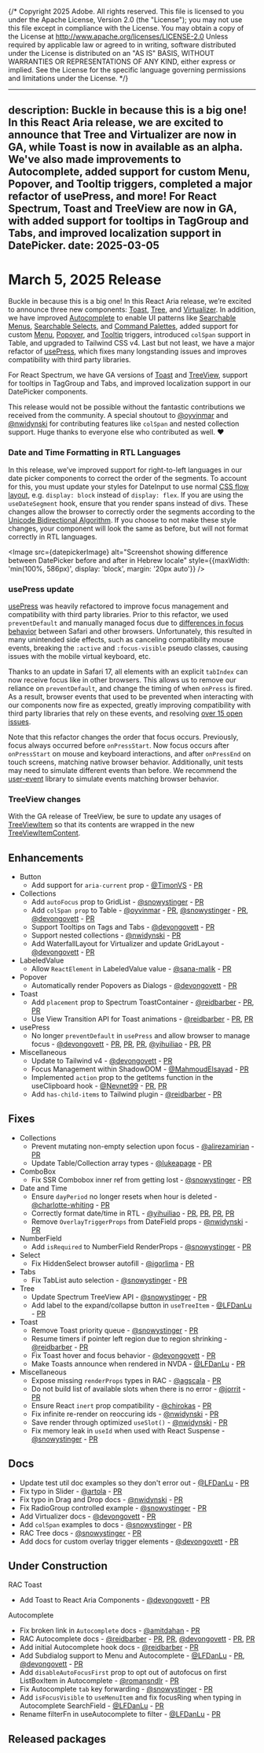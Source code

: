 {/* Copyright 2025 Adobe. All rights reserved.
This file is licensed to you under the Apache License, Version 2.0 (the "License");
you may not use this file except in compliance with the License. You may obtain a copy
of the License at http://www.apache.org/licenses/LICENSE-2.0
Unless required by applicable law or agreed to in writing, software distributed under
the License is distributed on an "AS IS" BASIS, WITHOUT WARRANTIES OR REPRESENTATIONS
OF ANY KIND, either express or implied. See the License for the specific language
governing permissions and limitations under the License. */}



---
description: Buckle in because this is a big one! In this React Aria release, we are excited to announce that Tree and Virtualizer are now in GA, while Toast is now in available as an alpha. We've also made improvements to Autocomplete, added support for custom Menu, Popover, and Tooltip triggers, completed a major refactor of usePress, and more! For React Spectrum, Toast and TreeView are now in GA, with added support for tooltips in TagGroup and Tabs, and improved localization support in DatePicker.
date: 2025-03-05
---

# March 5, 2025 Release

Buckle in because this is a big one! In this React Aria release, we’re excited to announce three new components: [Toast](../react-aria/Toast.html), [Tree](../react-aria/Tree.html), and [Virtualizer](../react-aria/Virtualizer.html). In addition, we have improved [Autocomplete](../react-aria/Autocomplete.html) to enable UI patterns like [Searchable Menus](../react-aria/Menu.html#complex-content), [Searchable Selects](../react-aria/examples/searchable-select.html), and [Command Palettes](../react-aria/examples/command-palette.html), added support for custom [Menu](../react-aria/Menu.html#custom-trigger), [Popover](../react-aria/Popover.html#custom-trigger), and [Tooltip](../react-aria/Tooltip.html#custom-trigger) triggers, introduced `colSpan` support in Table, and upgraded to Tailwind CSS v4. Last but not least, we have a major refactor of [usePress](../react-aria/usePress.html), which fixes many longstanding issues and improves compatibility with third party libraries.

For React Spectrum, we have GA versions of [Toast](../react-spectrum/Toast.html) and [TreeView](../react-spectrum/TreeView.html), support for tooltips in TagGroup and Tabs, and improved localization support in our DatePicker components.

This release would not be possible without the fantastic contributions we received from the community. A special shoutout to [@oyvinmar](https://github.com/oyvinmar) and [@nwidynski](https://github.com/nwidynski) for contributing features like `colSpan` and nested collection support. Huge thanks to everyone else who contributed as well. ❤️

### Date and Time Formatting in RTL Languages

In this release, we’ve improved support for right-to-left languages in our date picker components to correct the order of the segments. To account for this, you must update your styles for DateInput to use normal [CSS flow layout](https://developer.mozilla.org/en-US/docs/Web/CSS/CSS_display/Flow_layout), e.g. `display: block` instead of `display: flex`. If you are using the `useDateSegment` hook, ensure that you render spans instead of divs. These changes allow the browser to correctly order the segments according to the [Unicode Bidirectional Algorithm](https://unicode.org/reports/tr9/). If you choose to not make these style changes, your component will look the same as before, but will not format correctly in RTL languages.

<Image src={datepickerImage} alt="Screenshot showing difference between DatePicker before and after in Hebrew locale" style={{maxWidth: 'min(100%, 586px)', display: 'block', margin: '20px auto'}} />

### usePress update

[usePress](../react-aria/usePress.html) was heavily refactored to improve focus management and compatibility with third party libraries. Prior to this refactor, we used `preventDefault` and manually managed focus due to [differences in focus behavior](https://react-spectrum.adobe.com/blog/building-a-button-part-3.html#ensuring-consistent-focus-behavior) between Safari and other browsers. Unfortunately, this resulted in many unintended side effects, such as canceling compatibility mouse events, breaking the `:active` and `:focus-visible` pseudo classes, causing issues with the mobile virtual keyboard, etc.

Thanks to an update in Safari 17, all elements with an explicit `tabIndex` can now receive focus like in other browsers. This allows us to remove our reliance on `preventDefault`, and change the timing of when `onPress` is fired. As a result, browser events that used to be prevented when interacting with our components now fire as expected, greatly improving compatibility with third party libraries that rely on these events, and resolving [over 15 open issues](https://github.com/adobe/react-spectrum/pull/7542).

Note that this refactor changes the order that focus occurs. Previously, focus always occurred before `onPressStart`. Now focus occurs after `onPressStart` on mouse and keyboard interactions, and after `onPressEnd` on touch screens, matching native browser behavior. Additionally, unit tests may need to simulate different events than before. We recommend the [user-event](https://testing-library.com/docs/user-event/intro/) library to simulate events matching browser behavior.

### TreeView changes

With the GA release of TreeView, be sure to update any usages of [TreeViewItem](../react-spectrum/TreeView.html#treeviewitem-props) so that its contents are wrapped in the new [TreeViewItemContent](../react-spectrum/TreeView.html#treeviewitemcontent-props).

## Enhancements

- Button
  - Add support for `aria-current` prop - [@TimonVS](https://github.com/TimonVS) - [PR](https://github.com/adobe/react-spectrum/pull/7643)
- Collections
  - Add `autoFocus` prop to GridList - [@snowystinger](https://github.com/snowystinger) - [PR](https://github.com/adobe/react-spectrum/pull/7640)
  - Add `colSpan prop` to Table - [@oyvinmar](https://github.com/oyvinmar) - [PR](https://github.com/adobe/react-spectrum/pull/7638), [@snowystinger](https://github.com/snowystinger) - [PR](https://github.com/adobe/react-spectrum/pull/7780), [@devongovett](https://github.com/devongovett) - [PR](https://github.com/adobe/react-spectrum/pull/7785)
  - Support Tooltips on Tags and Tabs - [@devongovett](https://github.com/devongovett) - [PR](https://github.com/adobe/react-spectrum/pull/7793)
  - Support nested collections - [@nwidynski](https://github.com/nwidynski) - [PR](https://github.com/adobe/react-spectrum/pull/7379)
  - Add WaterfallLayout for Virtualizer and update GridLayout - [@devongovett](https://github.com/devongovett) - [PR](https://github.com/adobe/react-spectrum/pull/7729)
- LabeledValue
  - Allow `ReactElement` in LabeledValue value - [@sana-malik](https://github.com/sana-malik) - [PR](https://github.com/adobe/react-spectrum/pull/7679)
- Popover
  - Automatically render Popovers as Dialogs - [@devongovett](https://github.com/devongovett) - [PR](https://github.com/adobe/react-spectrum/pull/7813)
- Toast
  - Add `placement` prop to Spectrum ToastContainer - [@reidbarber](https://github.com/reidbarber) - [PR](https://github.com/adobe/react-spectrum/pull/7609), [PR](https://github.com/adobe/react-spectrum/pull/7615)
  - Use View Transition API for Toast animations - [@reidbarber](https://github.com/reidbarber) - [PR](https://github.com/adobe/react-spectrum/pull/7631), [PR](https://github.com/adobe/react-spectrum/pull/7760)
- usePress
  - No longer `preventDefault` in `usePress` and allow browser to manage focus - [@devongovett](https://github.com/devongovett) - [PR](https://github.com/adobe/react-spectrum/pull/7542), [PR](https://github.com/adobe/react-spectrum/pull/7774), [PR](https://github.com/adobe/react-spectrum/pull/7677), [@yihuiliao](https://github.com/yihuiliao) - [PR](https://github.com/adobe/react-spectrum/pull/7832), [PR](https://github.com/adobe/react-spectrum/pull/7720)
- Miscellaneous
  - Update to Tailwind v4 - [@devongovett](https://github.com/devongovett) - [PR](https://github.com/adobe/react-spectrum/pull/7669)
  - Focus Management within ShadowDOM - [@MahmoudElsayad](https://github.com/MahmoudElsayad) - [PR](https://github.com/adobe/react-spectrum/pull/6046)
  - Implemented `action` prop to the getItems function in the useClipboard hook - [@Nevnet99](https://github.com/Nevnet99) - [PR](https://github.com/adobe/react-spectrum/pull/7727), [PR](https://github.com/adobe/react-spectrum/pull/7841)
  - Add `has-child-items` to Tailwind plugin - [@reidbarber](https://github.com/reidbarber) - [PR](https://github.com/adobe/react-spectrum/pull/7842)

## Fixes

- Collections
  - Prevent mutating non-empty selection upon focus - [@alirezamirian](https://github.com/alirezamirian) - [PR](https://github.com/adobe/react-spectrum/pull/7513)
  - Update Table/Collection array types - [@lukeapage](https://github.com/lukeapage) - [PR](https://github.com/adobe/react-spectrum/pull/7741)
- ComboBox
  - Fix SSR Combobox inner ref from getting lost - [@snowystinger](https://github.com/snowystinger) - [PR](https://github.com/adobe/react-spectrum/pull/7663)
- Date and Time
  - Ensure `dayPeriod` no longer resets when hour is deleted - [@charlotte-whiting](https://github.com/charlotte-whiting) - [PR](https://github.com/adobe/react-spectrum/pull/7506)
  - Correctly format date/time in RTL - [@yihuiliao](https://github.com/yihuiliao) - [PR](https://github.com/adobe/react-spectrum/pull/7423), [PR](https://github.com/adobe/react-spectrum/pull/7685), [PR](https://github.com/adobe/react-spectrum/pull/7712), [PR](https://github.com/adobe/react-spectrum/pull/7864)
  - Remove `OverlayTriggerProps` from DateField props - [@nwidynski](https://github.com/nwidynski) - [PR](https://github.com/adobe/react-spectrum/pull/7868)
- NumberField
  - Add `isRequired` to NumberField RenderProps - [@snowystinger](https://github.com/snowystinger) - [PR](https://github.com/adobe/react-spectrum/pull/7831)
- Select
  - Fix HiddenSelect browser autofill - [@igorlima](https://github.com/igorlima) - [PR](https://github.com/adobe/react-spectrum/pull/7670)
- Tabs
  - Fix TabList auto selection - [@snowystinger](https://github.com/snowystinger) - [PR](https://github.com/adobe/react-spectrum/pull/7529)
- Tree
  - Update Spectrum TreeView API - [@snowystinger](https://github.com/snowystinger) - [PR](https://github.com/adobe/react-spectrum/pull/7613)
  - Add label to the expand/collapse button in `useTreeItem` - [@LFDanLu](https://github.com/LFDanLu) - [PR](https://github.com/adobe/react-spectrum/pull/7840)
- Toast
  - Remove Toast priority queue - [@snowystinger](https://github.com/snowystinger) - [PR](https://github.com/adobe/react-spectrum/pull/7805)
  - Resume timers if pointer left region due to region shrinking - [@reidbarber](https://github.com/reidbarber) - [PR](https://github.com/adobe/react-spectrum/pull/7771)
  - Fix Toast hover and focus behavior - [@devongovett](https://github.com/devongovett) - [PR](https://github.com/adobe/react-spectrum/pull/7838)
  - Make Toasts announce when rendered in NVDA - [@LFDanLu](https://github.com/LFDanLu) - [PR](https://github.com/adobe/react-spectrum/pull/7859)
- Miscellaneous
  - Expose missing `renderProps` types in RAC - [@agscala](https://github.com/agscala) - [PR](https://github.com/adobe/react-spectrum/pull/7762)
  - Do not build list of available slots when there is no error - [@jorrit](https://github.com/jorrit) - [PR](https://github.com/adobe/react-spectrum/pull/7731)
  - Ensure React `inert` prop compatibility - [@chirokas](https://github.com/chirokas) - [PR](https://github.com/adobe/react-spectrum/pull/7519)
  - Fix infinite re-render on reoccuring ids - [@nwidynski](https://github.com/nwidynski) - [PR](https://github.com/adobe/react-spectrum/pull/7657)
  - Save render through optimized `useSlot()` - [@nwidynski](https://github.com/nwidynski) - [PR](https://github.com/adobe/react-spectrum/pull/7270)
  - Fix memory leak in `useId` when used with React Suspense - [@snowystinger](https://github.com/snowystinger) - [PR](https://github.com/adobe/react-spectrum/pull/7757)

## Docs

- Update test util doc examples so they don't error out - [@LFDanLu](https://github.com/LFDanLu) - [PR](https://github.com/adobe/react-spectrum/pull/7612)
- Fix typo in Slider - [@artola](https://github.com/artola) - [PR](https://github.com/adobe/react-spectrum/pull/7621)
- Fix typo in Drag and Drop docs - [@nwidynski](https://github.com/nwidynski) - [PR](https://github.com/adobe/react-spectrum/pull/7647)
- Fix RadioGroup controlled example - [@snowystinger](https://github.com/snowystinger) - [PR](https://github.com/adobe/react-spectrum/pull/7763)
- Add Virtualizer docs - [@devongovett](https://github.com/devongovett) - [PR](https://github.com/adobe/react-spectrum/pull/7700)
- Add `colSpan` examples to docs - [@snowystinger](https://github.com/snowystinger) - [PR](https://github.com/adobe/react-spectrum/pull/7837)
- RAC Tree docs - [@snowystinger](https://github.com/snowystinger) - [PR](https://github.com/adobe/react-spectrum/pull/7730)
- Add docs for custom overlay trigger elements - [@devongovett](https://github.com/devongovett) - [PR](https://github.com/adobe/react-spectrum/pull/7662)

## Under Construction

RAC Toast
  - Add Toast to React Aria Components - [@devongovett](https://github.com/devongovett) - [PR](https://github.com/adobe/react-spectrum/pull/7783)

Autocomplete
  - Fix broken link in `Autocomplete` docs - [@amitdahan](https://github.com/amitdahan) - [PR](https://github.com/adobe/react-spectrum/pull/7618)
  - RAC Autocomplete docs - [@reidbarber](https://github.com/reidbarber) - [PR](https://github.com/adobe/react-spectrum/pull/7784), [PR](https://github.com/adobe/react-spectrum/pull/7826), [@devongovett](https://github.com/devongovett) - [PR](https://github.com/adobe/react-spectrum/pull/7827), [PR](https://github.com/adobe/react-spectrum/pull/7824)
  - Add initial Autocomplete hook docs - [@reidbarber](https://github.com/reidbarber) - [PR](https://github.com/adobe/react-spectrum/pull/7811)
  - Add Subdialog support to Menu and Autocomplete - [@LFDanLu](https://github.com/LFDanLu) - [PR](https://github.com/adobe/react-spectrum/pull/7561), [@devongovett](https://github.com/devongovett) - [PR](https://github.com/adobe/react-spectrum/pull/7829)
  - Add `disableAutoFocusFirst` prop to opt out of autofocus on first ListBoxItem in Autocomplete  - [@romansndlr](https://github.com/romansndlr) - [PR](https://github.com/adobe/react-spectrum/pull/7807)
  - Fix Autocomplete `tab` key forwarding - [@snowystinger](https://github.com/snowystinger) - [PR](https://github.com/adobe/react-spectrum/pull/7724)
  - Add `isFocusVisible` to `useMenuItem` and fix focusRing when typing in Autocomplete SearchField  - [@LFDanLu](https://github.com/LFDanLu) - [PR](https://github.com/adobe/react-spectrum/pull/7625)
  - Rename filterFn in useAutocomplete to filter - [@LFDanLu](https://github.com/LFDanLu) - [PR](https://github.com/adobe/react-spectrum/pull/7863)

## Released packages
